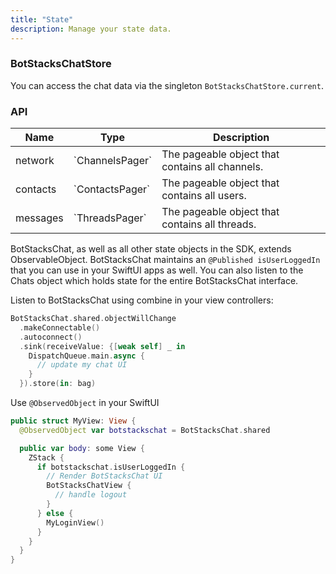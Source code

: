 ```yaml
---
title: "State"
description: Manage your state data.
---
```


### BotStacksChatStore

You can access the chat data via the singleton `BotStacksChatStore.current`.

### API

<table>
  <thead>
    <tr>
      <th>Name</th>
      <th>Type</th>
      <th>Description</th>
    </tr>
  </thead>
  <tbody>
    <tr>
      <td>network</td>
      <td>`ChannelsPager`</td>
      <td>The pageable object that contains all channels.</td>
    </tr>
    <tr>
      <td>contacts</td>
      <td>`ContactsPager`</td>
      <td>The pageable object that contains all users.</td>
    </tr>
    <tr>
      <td>messages</td>
      <td>`ThreadsPager`</td>
      <td>The pageable object that contains all threads.</td>
    </tr>
  </tbody>
</table>

BotStacksChat, as well as all other state objects in the SDK, extends ObservableObject.
BotStacksChat maintains an `@Published isUserLoggedIn` that you can use in your SwiftUI apps as well.
You can also listen to the Chats object which holds state for the entire BotStacksChat interface.

Listen to BotStacksChat using combine in your view controllers:

```Swift
BotStacksChat.shared.objectWillChange
  .makeConnectable()
  .autoconnect()
  .sink(receiveValue: {[weak self] _ in
    DispatchQueue.main.async {
      // update my chat UI
    }
  }).store(in: bag)
```

Use `@ObservedObject` in your SwiftUI

```Swift
public struct MyView: View {
  @ObservedObject var botstackschat = BotStacksChat.shared

  public var body: some View {
    ZStack {
      if botstackschat.isUserLoggedIn {
        // Render BotStacksChat UI
        BotStacksChatView {
          // handle logout
        }
      } else {
        MyLoginView()
      }
    }
  }
}
```
